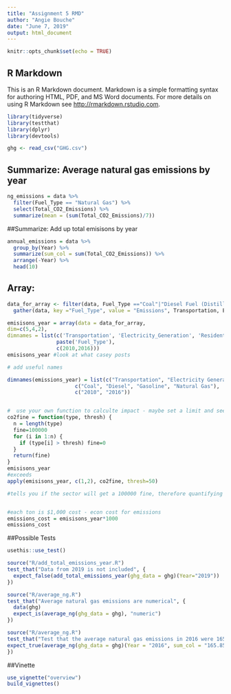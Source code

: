```yaml
---
title: "Assignment 5 RMD"
author: "Angie Bouche"
date: "June 7, 2019"
output: html_document
---
```


```r
knitr::opts_chunk$set(echo = TRUE)
```

## R Markdown

This is an R Markdown document. Markdown is a simple formatting syntax for authoring HTML, PDF, and MS Word documents. For more details on using R Markdown see <http://rmarkdown.rstudio.com>.

```r
library(tidyverse)
library(testthat)
library(dplyr)
library(devtools)

ghg <- read_csv("GHG.csv")
```

## Summarize: Average natural gas emissions by year
```r
ng_emissions = data %>% 
  filter(Fuel_Type == "Natural Gas") %>% 
  select(Total_CO2_Emissions) %>% 
  summarize(mean = (sum(Total_CO2_Emissions)/7))

```


##Summarize: Add up total emisisons by year
```r
annual_emissions = data %>% 
  group_by(Year) %>% 
  summarize(sum_col = sum(Total_CO2_Emissions)) %>%  
  arrange(-Year) %>% 
  head(10)

```

## Array:
```r

data_for_array <- filter(data, Fuel_Type =="Coal"|"Diesel Fuel (Distillate)"|"Gasoline"|"Natural Gas") 
  gather(data, key ="Fuel_Type", value = "Emissions", Transportation, Electricity_Generation, Residential, Commercial, Industrial, -Total_CO2_Emissions, -Percent_Total_CO2_Emissions, na.rm = TRUE) 

emisisons_year = array(data = data_for_array, 
dim=c(5,4,2),
dimnames = list(c('Transportation', 'Electricity_Generation', 'Residential', 'Commercial', 'Industrial'),
                paste('Fuel_Type'),
                c(2010,2016)))
emisisons_year #look at what casey posts

# add useful names

dimnames(emissions_year) = list(c("Transportation", "Electricity Generation", "Residential", "Commercial",                               "Industrial"), 
                      c("Coal", "Diesel", "Gasoline", "Natural Gas"),
                      c("2010", "2016"))


#  use your own function to calculte impact - maybe set a limit and see what secotra are above? If you are "TRUE" you get a fine - add up the total fines for 2010 and 2016?
co2fine = function(type, thresh) {
  n = length(type)
  fine=100000
  for (i in 1:n) {
    if (type[i] > thresh) fine=0
  }
  return(fine)
}
emisisons_year
#exceeds
apply(emisisons_year, c(1,2), co2fine, thresh=50)

#tells you if the sector will get a 100000 fine, therefore quantifying impacts


#each ton is $1,000 cost - econ cost for emissions
emissions_cost = emisisons_year*1000
emissions_cost

```



##Possible Tests
```r
usethis::use_test()

source("R/add_total_emissions_year.R")
test_that("Data from 2019 is not included", {
  expect_false(add_total_emissions_year(ghg_data = ghg)(Year="2019"))
})

source("R/average_ng.R")
test_that("Average natural gas emissions are numerical", {
  data(ghg)
  expect_is(average_ng(ghg_data = ghg), "numeric")
})

source("R/average_ng.R")
test_that("Test that the average natural gas emissions in 2016 were 165.85", {
expect_true(average_ng(ghg_data = ghg)(Year = "2016", sum_col = "165.85"))
})

```
##Vinette
```r

use_vignette("overview")
build_vignettes()
```


